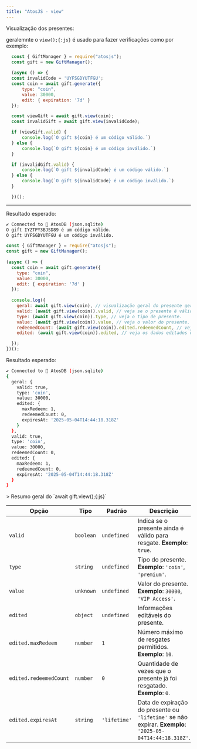 ```yaml
---
title: "AtosJS - view"
---
```




<Callout type=".">
<div style={{ display: 'flex', alignItems: 'center', gap: '0.5rem', fontSize: '1rem', fontWeight: 'bold' }}>
  <FaGifts size="1rem" />
  <span>Visualização dos presentes:</span>
</div>

  geralemnte o `view();{:js}` é usado para fazer verificações como por exemplo:
  
  ```javascript filename="index.js" showLineNumbers copy
    const { GiftManager } = require("atosjs");
    const gift = new GiftManager();
    
    (async () => {
    const invalidCode = 'UYFSGDYUTFGU';
    const coin = await gift.generate({
        type: "coin",
        value: 30000,
        edit: { expiration: '7d' }
    });

    const viewGift = await gift.view(coin);
    const invalidGift = await gift.view(invalidCode);

    if (viewGift.valid) {
        console.log(`O gift ${coin} é um código válido.`)
    } else {
        console.log(`O gift ${coin} é um código inválido.`)
    }

    if (invalidGift.valid) {
        console.log(`O gift ${invalidCode} é um código válido.`)
    } else {
        console.log(`O gift ${invalidCode} é um código inválido.`)
    }

    })();
  ```
  ---

<div style={{ display: 'flex', alignItems: 'center', gap: '0.5rem', fontSize: '1rem', fontWeight: 'bold' }}>
  <FaFileCircleCheck  size="1rem" />
  <span>Resultado esperado:</span>
</div>

```bash filename="Terminal"
✔ Connected to 🚀 AtosDB (json.sqlite)                                                                                                             3:20:09 PM
O gift IYZTPY3BJSD89 é um código válido.
O gift UYFSGDYUTFGU é um código inválido.
```


</Callout>

```javascript filename="index.js" showLineNumbers copy
const { GiftManager } = require("atosjs");
const gift = new GiftManager();
 
(async () => {
  const coin = await gift.generate({
    type: "coin",
    value: 30000,
    edit: { expiration: '7d' }
  });
 
  console.log({
    geral: await gift.view(coin), // visualização geral do presente gerado.
    valid: (await gift.view(coin)).valid, // veja se o presente é válido.
    type: (await gift.view(coin)).type, // veja o tipo de presente.
    value: (await gift.view(coin)).value, // veja o valor do presente.
    redeemedCount: (await gift.view(coin)).edited.redeemedCount, // veja a quantidade de vezes que o presente foi resgatado.
    edited: (await gift.view(coin)).edited, // veja os dados editados do presente.

  });
})();
```

<Callout type=".">
<div style={{ display: 'flex', alignItems: 'center', gap: '0.5rem', fontSize: '1rem', fontWeight: 'bold' }}>
  <FaPlugCircleCheck size="1rem" />
  <span>Resultado esperado:</span>
</div>

```bash filename="Terminal"
✔ Connected to 🚀 AtosDB (json.sqlite)                                                                                                             2:44:18 AM
{
  geral: {
    valid: true,
    type: 'coin',
    value: 30000,
    edited: {
      maxRedeem: 1,
      redeemedCount: 0,
      expiresAt: '2025-05-04T14:44:18.318Z'
    }
  },
  valid: true,
  type: 'coin',
  value: 30000,
  redeemedCount: 0,
  edited: {
    maxRedeem: 1,
    redeemedCount: 0,
    expiresAt: '2025-05-04T14:44:18.318Z'
  }
}
```
</Callout>


<Callout type=".">
> Resumo geral do `await gift.view();{:js}`
</Callout>


| Opção            | Tipo        | Padrão       | Descrição                                                                 |
| ---------------- | ----------- | ------------ | ------------------------------------------------------------------------- |
| `valid`          | `boolean`   | `undefined`  | Indica se o presente ainda é válido para resgate. **Exemplo**: `true`.     |
| `type`           | `string`    | `undefined`  | Tipo do presente. **Exemplo**: `'coin'`, `'premium'`.                      |
| `value`          | `unknown`   | `undefined`  | Valor do presente. **Exemplo**: `30000`, `'VIP Access'`.                   |
| `edited`         | `object`    | `undefined`  | Informações editáveis do presente.                                         |
| `edited.maxRedeem` | `number`   | `1`          | Número máximo de resgates permitidos. **Exemplo**: `10`.                    |
| `edited.redeemedCount` | `number` | `0`         | Quantidade de vezes que o presente já foi resgatado. **Exemplo**: `0`.     |
| `edited.expiresAt` | `string`   | `'lifetime'` | Data de expiração do presente ou `'lifetime'` se não expirar. **Exemplo**: `'2025-05-04T14:44:18.318Z'`. |
